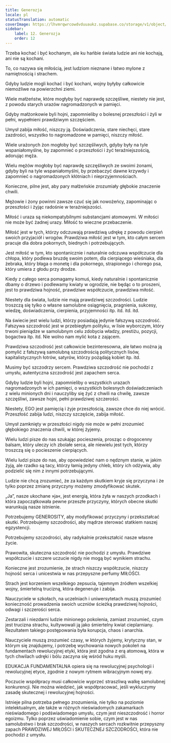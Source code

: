```yaml
---
title: Generozja
locale: pl
statusTranslation: automatic
coverImage: https://lhvmrqwrcowdvduuaukz.supabase.co/storage/v1/object/public/strapi-uploads/small_cover-educacion-fundamental.webp-2d51a7828a2b1309555be27f7e2a61a0.webp
sidebar:
    label: 12. Generozja
    order: 12
---
```

Trzeba kochać i być kochanym, ale ku hańbie świata ludzie ani nie kochają, ani nie są kochani.

To, co nazywa się miłością, jest ludziom nieznane i łatwo mylone z namiętnością i strachem.

Gdyby ludzie mogli kochać i być kochani, wojny byłyby całkowicie niemożliwe na powierzchni ziemi.

Wiele małżeństw, które mogłyby być naprawdę szczęśliwe, niestety nie jest, z powodu starych urazów nagromadzonych w pamięci.

Gdyby małżonkowie byli hojni, zapomnieliby o bolesnej przeszłości i żyli w pełni, wypełnieni prawdziwym szczęściem.

Umysł zabija miłość, niszczy ją. Doświadczenia, stare niechęci, stare zazdrości, wszystko to nagromadzone w pamięci, niszczy miłość.

Wiele urażonych żon mogłoby być szczęśliwych, gdyby były na tyle wspaniałomyślne, by zapomnieć o przeszłości i żyć teraźniejszością, adorując męża.

Wielu mężów mogłoby być naprawdę szczęśliwych ze swoimi żonami, gdyby byli na tyle wspaniałomyślni, by przebaczyć dawne krzywdy i zapomnieć o nagromadzonych kłótniach i nieprzyjemnościach.

Konieczne, pilne jest, aby pary małżeńskie zrozumiały głębokie znaczenie chwili.

Mężowie i żony powinni zawsze czuć się jak nowożeńcy, zapominając o przeszłości i żyjąc radośnie w teraźniejszości.

Miłość i uraza są niekompatybilnymi substancjami atomowymi. W miłości nie może być żadnej urazy. Miłość to wieczne przebaczenie.

Miłość jest w tych, którzy odczuwają prawdziwą udrękę z powodu cierpień swoich przyjaciół i wrogów. Prawdziwa miłość jest w tym, kto całym sercem pracuje dla dobra pokornych, biednych i potrzebujących.

Jest miłość w tym, kto spontanicznie i naturalnie odczuwa współczucie dla chłopa, który podlewa bruzdę swoim potem, dla cierpiącego wieśniaka, dla żebraka, który błaga o monetę i dla pokornego, strapionego i chorego psa, który umiera z głodu przy drodze.

Kiedy z całego serca pomagamy komuś, kiedy naturalnie i spontanicznie dbamy o drzewo i podlewamy kwiaty w ogrodzie, nie będąc o to proszeni, jest to prawdziwa hojność, prawdziwe współczucie, prawdziwa miłość.

Niestety dla świata, ludzie nie mają prawdziwej szczodrości. Ludzie troszczą się tylko o własne samolubne osiągnięcia, pragnienia, sukcesy, wiedzę, doświadczenia, cierpienia, przyjemności itp. itd. itd. itd.

Na świecie jest wielu ludzi, którzy posiadają jedynie fałszywą szczodrość. Fałszywa szczodrość jest w przebiegłym polityku, w lisie wyborczym, który trwoni pieniądze w samolubnym celu zdobycia władzy, prestiżu, pozycji, bogactwa itp. itd. Nie wolno nam mylić kota z zającem.

Prawdziwa szczodrość jest całkowicie bezinteresowna, ale łatwo można ją pomylić z fałszywą samolubną szczodrością politycznych lisów, kapitalistycznych łotrów, satyrów, którzy pożądają kobiet itp. itd.

Musimy być szczodrzy sercem. Prawdziwa szczodrość nie pochodzi z umysłu, autentyczna szczodrość jest zapachem serca.

Gdyby ludzie byli hojni, zapomnieliby o wszystkich urazach nagromadzonych w ich pamięci, o wszystkich bolesnych doświadczeniach z wielu minionych dni i nauczyliby się żyć z chwili na chwilę, zawsze szczęśliwi, zawsze hojni, pełni prawdziwej szczerości.

Niestety, EGO jest pamięcią i żyje przeszłością, zawsze chce do niej wrócić. Przeszłość zabija ludzi, niszczy szczęście, zabija miłość.

Umysł zamknięty w przeszłości nigdy nie może w pełni zrozumieć głębokiego znaczenia chwili, w której żyjemy.

Wielu ludzi pisze do nas szukając pocieszenia, prosząc o drogocenny balsam, który uleczy ich zbolałe serca, ale niewielu jest tych, którzy troszczą się o pocieszenie cierpiących.

Wielu ludzi pisze do nas, aby opowiedzieć nam o nędznym stanie, w jakim żyją, ale rzadko są tacy, którzy łamią jedyny chleb, który ich odżywia, aby podzielić się nim z innymi potrzebującymi.

Ludzie nie chcą zrozumieć, że za każdym skutkiem kryje się przyczyna i że tylko poprzez zmianę przyczyny możemy zmodyfikować skutek.

„Ja”, nasze ukochane »ja«, jest energią, która żyła w naszych przodkach i która zapoczątkowała pewne przeszłe przyczyny, których obecne skutki warunkują nasze istnienie.

Potrzebujemy GENEROSITY, aby modyfikować przyczyny i przekształcać skutki. Potrzebujemy szczodrości, aby mądrze sterować statkiem naszej egzystencji.

Potrzebujemy szczodrości, aby radykalnie przekształcić nasze własne życie.

Prawowita, skuteczna szczodrość nie pochodzi z umysłu. Prawdziwe współczucie i szczere uczucie nigdy nie mogą być wynikiem strachu.

Konieczne jest zrozumienie, że strach niszczy współczucie, niszczy hojność serca i unicestwia w nas przepyszne perfumy MIŁOŚCI.

Strach jest korzeniem wszelkiego zepsucia, tajemnym źródłem wszelkiej wojny, śmiertelną trucizną, która degeneruje i zabija.

Nauczyciele w szkołach, na uczelniach i uniwersytetach muszą zrozumieć konieczność prowadzenia swoich uczniów ścieżką prawdziwej hojności, odwagi i szczerości serca.

Zestarzali i niezdarni ludzie minionego pokolenia, zamiast zrozumieć, czym jest trucizna strachu, kultywowali ją jako śmiertelny kwiat cieplarniany. Rezultatem takiego postępowania była korupcja, chaos i anarchia.

Nauczyciele muszą zrozumieć czasy, w których żyjemy, krytyczny stan, w którym się znajdujemy, i potrzebę wychowania nowych pokoleń na fundamentach rewolucyjnej etyki, która jest zgodna z erą atomową, która w tych chwilach udręki i bólu zaczyna się wśród huku myśli.

EDUKACJA FUNDAMENTALNA opiera się na rewolucyjnej psychologii i rewolucyjnej etyce, zgodnie z nowym rytmem wibracyjnym nowej ery.

Poczucie współpracy musi całkowicie wyprzeć straszliwą walkę samolubnej konkurencji. Nie można wiedzieć, jak współpracować, jeśli wykluczymy zasadę skutecznej i rewolucyjnej hojności.

Istnieje pilna potrzeba pełnego zrozumienia, nie tylko na poziomie intelektualnym, ale także w różnych nieświadomych zakamarkach nieświadomego i podświadomego umysłu, czym jest nieszczodrość i horror egoizmu. Tylko poprzez uświadomienie sobie, czym jest w nas samolubstwo i brak szczodrości, w naszych sercach rozkwitnie przepyszny zapach PRAWDZIWEJ MIŁOŚCI i SKUTECZNEJ SZCZODROŚCI, która nie pochodzi z umysłu.

